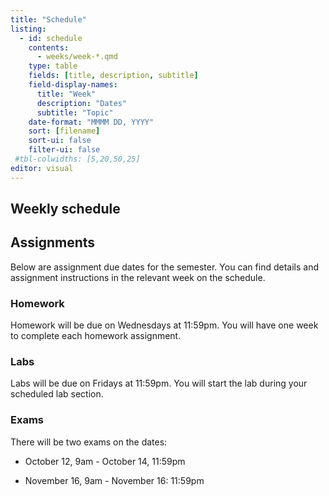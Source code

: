 ```yaml
---
title: "Schedule"
listing:
  - id: schedule
    contents:
      - weeks/week-*.qmd
    type: table
    fields: [title, description, subtitle]
    field-display-names:
      title: "Week"
      description: "Dates"
      subtitle: "Topic"
    date-format: "MMMM DD, YYYY"
    sort: [filename]
    sort-ui: false
    filter-ui: false
 #tbl-colwidths: [5,20,50,25]
editor: visual
---
```


## Weekly schedule

::: {#schedule}
:::

## Assignments

Below are assignment due dates for the semester. You can find details and assignment instructions in the relevant week on the schedule.

### Homework

Homework will be due on Wednesdays at 11:59pm. You will have one week to complete each homework assignment.

### Labs

Labs will be due on Fridays at 11:59pm. You will start the lab during your scheduled lab section.

### Exams

There will be two exams on the dates:

-   October 12, 9am - October 14, 11:59pm

-   November 16, 9am - November 16: 11:59pm
